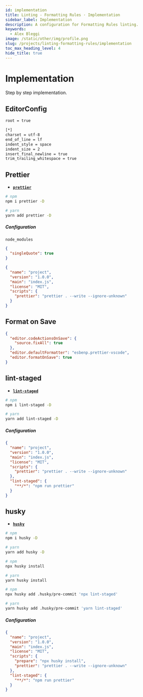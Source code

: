 ```yaml
---
id: implementation
title: Linting - Formatting Rules · Implementation
sidebar_label: Implementation
description: A configuration for Formatting Rules linting.
keywords:
  - Alex Bleggi
image: /static/other/img/profile.png
slug: /projects/linting-formatting-rules/implementation
toc_max_heading_level: 4
hide_title: true
---
```



# Implementation

Step by step implementation.

## EditorConfig

```txt title=".editorconfig"
root = true

[*]
charset = utf-8
end_of_line = lf
indent_style = space
indent_size = 2
insert_final_newline = true
trim_trailing_whitespace = true
```

## Prettier

- **[`prettier`](https://www.npmjs.com/package/prettier)**

```bash
# npm
npm i prettier -D

# yarn
yarn add prettier -D
```

##### Configuration

```txt title=".gitignore"
node_modules
```

```json title=".prettierrc.json"
{
  "singleQuote": true
}
```

```json {7} title="package.json"
{
  "name": "project",
  "version": "1.0.0",
  "main": "index.js",
  "license": "MIT",
  "scripts": {
    "prettier": "prettier . --write --ignore-unknown"
  }
}
```

## Format on Save

```json title=".vscode/settings.json"
{
  "editor.codeActionsOnSave": {
    "source.fixAll": true
  },
  "editor.defaultFormatter": "esbenp.prettier-vscode",
  "editor.formatOnSave": true
}
```

## lint-staged

- **[`lint-staged`](https://www.npmjs.com/package/lint-staged)**

```bash
# npm
npm i lint-staged -D

# yarn
yarn add lint-staged -D
```

##### Configuration

```json {9-11} title="package.json"
{
  "name": "project",
  "version": "1.0.0",
  "main": "index.js",
  "license": "MIT",
  "scripts": {
    "prettier": "prettier . --write --ignore-unknown"
  },
  "lint-staged": {
    "**/*": "npm run prettier"
  }
}
```

## husky

- **[`husky`](https://www.npmjs.com/package/husky)**

```bash
# npm
npm i husky -D

# yarn
yarn add husky -D
```

```bash
# npm
npx husky install

# yarn
yarn husky install
```

```bash
# npm
npx husky add .husky/pre-commit 'npx lint-staged'

# yarn
yarn husky add .husky/pre-commit 'yarn lint-staged'
```

##### Configuration

```json {7} title="package.json"
{
  "name": "project",
  "version": "1.0.0",
  "main": "index.js",
  "license": "MIT",
  "scripts": {
    "prepare": "npx husky install",
    "prettier": "prettier . --write --ignore-unknown"
  },
  "lint-staged": {
    "**/*": "npm run prettier"
  }
}
```
